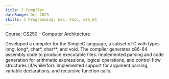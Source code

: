```yaml
---
title: C Compiler
dateRange: Oct 2023
skills: C Programming, Lex, Yacc, x86_64
---
```


Course: CS250 - Computer Architecture

Developed a compiler for the SimpleC language, a subset of C with types long, long*, char*, char**, and void. The compiler generates x86-64 assembly code to produce executable files. Implemented parsing and code generation for arithmetic expressions, logical operations, and control flow structures (if/while/for). Implemented support for argument parsing, variable declarations, and recursive function calls.